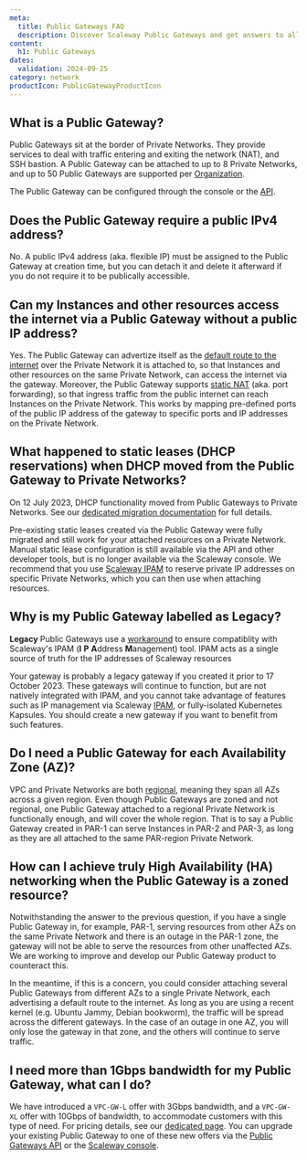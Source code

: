 ```yaml
---
meta:
  title: Public Gateways FAQ
  description: Discover Scaleway Public Gateways and get answers to all your questions about IP addressing, bandwidth, regionalization and more.
content:
  h1: Public Gateways
dates:
  validation: 2024-09-25
category: network
productIcon: PublicGatewayProductIcon
---
```


## What is a Public Gateway?

Public Gateways sit at the border of Private Networks. They provide services to deal with traffic entering and exiting the network (NAT), and SSH bastion. A Public Gateway can be attached to up to 8 Private Networks, and up to 50 Public Gateways are supported per [Organization](/organizations-and-projects/concepts/#organization).

The Public Gateway can be configured through the console or the [API](https://www.scaleway.com/en/developers/api/public-gateway/).

## Does the Public Gateway require a public IPv4 address?

No. A public IPv4 address (aka. flexible IP) must be assigned to the Public Gateway at creation time, but you can detach it and delete it afterward if you do not require it to be publically accessible.

## Can my Instances and other resources access the internet via a Public Gateway without a public IP address?

Yes. The Public Gateway can advertize itself as the [default route to the internet](/public-gateways/concepts/#default-route) over the Private Network it is attached to, so that Instances and other resources on the same Private Network, can access the internet via the gateway.
Moreover, the Public Gateway supports [static NAT](/public-gateways/how-to/configure-a-public-gateway/#how-to-review-and-configure-nat) (aka. port forwarding), so that ingress traffic from the public internet can reach Instances on the Private Network. This works by mapping pre-defined ports of the public IP address of the gateway to specific ports and IP addresses on the Private Network.

## What happened to static leases (DHCP reservations) when DHCP moved from the Public Gateway to Private Networks?

On 12 July 2023, DHCP functionality moved from Public Gateways to Private Networks. See our [dedicated migration documentation](/vpc/reference-content/vpc-migration/) for full details.

Pre-existing static leases created via the Public Gateway were fully migrated and still work for your attached resources on a Private Network. Manual static lease configuration is still available via the API and other developer tools, but is no longer available via the Scaleway console. We recommend that you use [Scaleway IPAM](/ipam/) to reserve private IP addresses on specific Private Networks, which you can then use when attaching resources.

## Why is my Public Gateway labelled as Legacy?

**Legacy** Public Gateways use a [workaround](/vpc/reference-content/vpc-migration/#public-gateways-and-vpc) to ensure compatiblity with Scaleway's IPAM (**I** **P** **A**ddress **M**anagement) tool. IPAM acts as a single source of truth for the IP addresses of Scaleway resources

Your gateway is probably a legacy gateway if you created it prior to 17 October 2023. These gateways will continue to function, but are not natively integrated with IPAM, and you cannot take advantage of features such as IP management via Scaleway [IPAM](/ipam/), or fully-isolated Kubernetes Kapsules. You should create a new gateway if you want to benefit from such features. 

## Do I need a Public Gateway for each Availability Zone (AZ)?

VPC and Private Networks are both [regional](/public-gateways/concepts/#region-and-availability-zone), meaning they span all AZs across a given region. Even though Public Gateways are zoned and not regional, one Public Gateway attached to a regional Private Network is functionally enough, and will cover the whole region. That is to say a Public Gateway created in PAR-1 can serve Instances in PAR-2 and PAR-3, as long as they are all attached to the same PAR-region Private Network.

## How can I achieve truly High Availability (HA) networking when the Public Gateway is a zoned resource? 

Notwithstanding the answer to the previous question, if you have a single Public Gateway in, for example, PAR-1, serving resources from other AZs on the same Private Network and there is an outage in the PAR-1 zone, the gateway will not be able to serve the resources from other unaffected AZs. We are working to improve and develop our Public Gateway product to counteract this.

In the meantime, if this is a concern, you could consider attaching several Public Gateways from different AZs to a single Private Network, each advertising a default route to the internet. As long as you are using a recent kernel (e.g. Ubuntu Jammy, Debian bookworm), the traffic will be spread across the different gateways. In the case of an outage in one AZ, you will only lose the gateway in that zone, and the others will continue to serve traffic.

## I need more than 1Gbps bandwidth for my Public Gateway, what can I do?

We have introduced a `VPC-GW-L` offer with 3Gbps bandwidth, and a `VPC-GW-XL` offer with 10Gbps of bandwidth, to accommodate customers with this type of need. For pricing details, see our [dedicated page](https://www.scaleway.com/en/pricing/network/). You can upgrade your existing Public Gateway to one of these new offers via the [Public Gateways API](https://www.scaleway.com/en/developers/api/public-gateway/#path-gateways-upgrade-a-public-gateway-to-the-latest-version-andor-to-a-different-commercial-offer-type) or the [Scaleway console](/public-gateways/how-to/upgrade-public-gateway/).